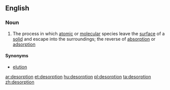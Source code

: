 {{also|Desorption}}
==English==

===Noun===
{{wikipedia}}
{{en-noun|-|s}}

# The process in which [[atomic]] or [[molecular]] species leave the [[surface]] of a [[solid]] and escape into the surroundings; the reverse of [[absorption]] or [[adsorption]]

====Synonyms====
* [[elution]]

[[ar:desorption]]
[[et:desorption]]
[[hu:desorption]]
[[pl:desorption]]
[[ta:desorption]]
[[zh:desorption]]